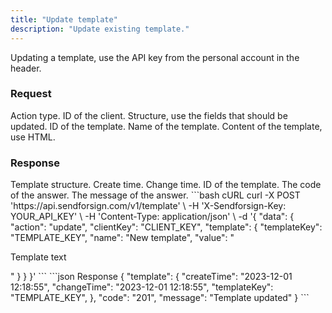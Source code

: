 ```yaml
---
title: "Update template"
description: "Update existing template."
---
```


Updating a template, use the API key from the personal account in the header.

### Request

<ParamField body="action" type="string" required>
  Action type.
</ParamField>

<ParamField body="clientKey" type="string" required>
  ID of the client.
</ParamField>

<ParamField body="template" type="string" required>
  Structure, use the fields that should be updated.

  <Expandable title="child attribute">

  <ParamField body="templateKey" type="string" required>
    ID of the template.  
  </ParamField>

  <ParamField body="name" type="string">
    Name of the template.  
  </ParamField>

  <ParamField body="value" type="string">
    Content of the template, use HTML.  
  </ParamField>

  </Expandable>

</ParamField>

### Response

  <ResponseField name="template" type="string">
    Template structure.

  <Expandable title="child attribute">

  <ResponseField name="createTime" type="string">
    Create time.
  </ResponseField>
  
  <ResponseField name="changeTime" type="string">
    Change time.
  </ResponseField>

  <ResponseField name="templateKey" type="string">
    ID of the template.
  </ResponseField>

  </Expandable>

  </ResponseField>

<ResponseField name="code" type="string">
  The code of the answer.
</ResponseField>

<ResponseField name="message" type="string">
  The message of the answer.
</ResponseField>

<RequestExample>
```bash cURL
curl -X POST 'https://api.sendforsign.com/v1/template' \
     -H 'X-Sendforsign-Key: YOUR_API_KEY' \
     -H 'Content-Type: application/json' \
     -d '{ 
		  "data": {
				   "action": "update",
				   "clientKey": "CLIENT_KEY", 
				   "template": {
							  "templateKey": "TEMPLATE_KEY", 
							  "name": "New template",
							  "value": "<p>Template text</p>"
						     }
				  }
       }'
```
</RequestExample>

<ResponseExample>
```json Response
	{
       "template": {
                "createTime": "2023-12-01 12:18:55",
                "changeTime": "2023-12-01 12:18:55",
                "templateKey": "TEMPLATE_KEY", 
		},
       "code": "201",
       "message": "Template updated"
    } 
```
</ResponseExample>
